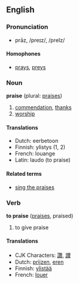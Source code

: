 ==English==

===Pronunciation===
*prāz, /preɪz/, /preIz/

====Homophones====
*[[prays]], [[preys]]

===Noun===
'''praise''' (plural: [[praises]])

#[[commendation]], [[thanks]]
#[[worship]]

====Translations====
*Dutch: eerbetoon
*Finnish: ylistys (1, 2)
*French: louange
*Latin: laudo (to praise)

====Related terms====
*[[sing the praises]]


===Verb===
'''to praise''' ([[praises]], praised)

#to give praise

====Translations====
*CJK Characters: [[讚]], [[讃]]
*Dutch: [[prijzen]], [[eren]]
*Finnish: [[ylistää]]
*French: [[louer]]
